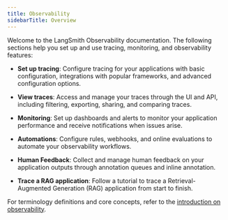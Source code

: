 ```yaml
---
title: Observability
sidebarTitle: Overview
---
```


Welcome to the LangSmith Observability documentation. The following sections help you set up and use tracing, monitoring, and observability features:

- **Set up tracing**: Configure tracing for your applications with basic configuration, integrations with popular frameworks, and advanced configuration options.

- **View traces**: Access and manage your traces through the UI and API, including filtering, exporting, sharing, and comparing traces.

- **Monitoring**: Set up dashboards and alerts to monitor your application performance and receive notifications when issues arise.

- **Automations**: Configure rules, webhooks, and online evaluations to automate your observability workflows.

- **Human Feedback**: Collect and manage human feedback on your application outputs through annotation queues and inline annotation.

- **Trace a RAG application**: Follow a tutorial to trace a Retrieval-Augmented Generation (RAG) application from start to finish.

For terminology definitions and core concepts, refer to the [introduction on observability](/langsmith/observability-concepts). 